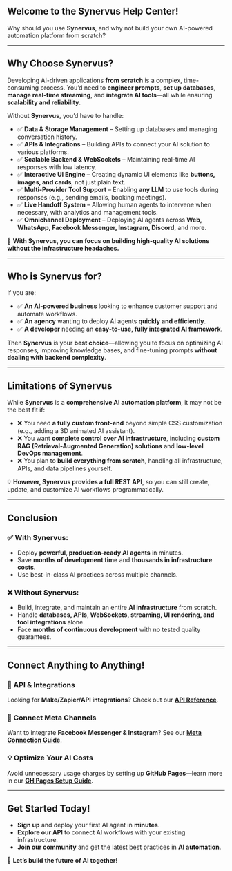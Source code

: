 ## Welcome to the Synervus Help Center!

Why should you use **Synervus**, and why not build your own AI-powered automation platform from scratch?

---

## Why Choose Synervus?

Developing AI-driven applications **from scratch** is a complex, time-consuming process. You’d need to **engineer prompts**, **set up databases**, **manage real-time streaming**, and **integrate AI tools**—all while ensuring **scalability and reliability**.

Without **Synervus**, you’d have to handle:

- ✅ **Data & Storage Management** – Setting up databases and managing conversation history.
- ✅ **APIs & Integrations** – Building APIs to connect your AI solution to various platforms.
- ✅ **Scalable Backend & WebSockets** – Maintaining real-time AI responses with low latency.
- ✅ **Interactive UI Engine** – Creating dynamic UI elements like **buttons, images, and cards**, not just plain text.
- ✅ **Multi-Provider Tool Support** – Enabling **any LLM** to use tools during responses (e.g., sending emails, booking meetings).
- ✅ **Live Handoff System** – Allowing human agents to intervene when necessary, with analytics and management tools.
- ✅ **Omnichannel Deployment** – Deploying AI agents across **Web, WhatsApp, Facebook Messenger, Instagram, Discord**, and more.

🚀 **With Synervus, you can focus on building high-quality AI solutions without the infrastructure headaches.**

---

## Who is Synervus for?

If you are:

- ✅ **An AI-powered business** looking to enhance customer support and automate workflows.
- ✅ **An agency** wanting to deploy AI agents **quickly and efficiently**.
- ✅ **A developer** needing an **easy-to-use, fully integrated AI framework**.

Then **Synervus** is your **best choice**—allowing you to focus on optimizing AI responses, improving knowledge bases, and fine-tuning prompts **without dealing with backend complexity**.

---

## Limitations of Synervus

While **Synervus** is a **comprehensive AI automation platform**, it may not be the best fit if:

- ❌ You need **a fully custom front-end** beyond simple CSS customization (e.g., adding a 3D animated AI assistant).
- ❌ You want **complete control over AI infrastructure**, including **custom RAG (Retrieval-Augmented Generation) solutions** and **low-level DevOps management**.
- ❌ You plan to **build everything from scratch**, handling all infrastructure, APIs, and data pipelines yourself.

💡 **However, Synervus provides a full REST API**, so you can still create, update, and customize AI workflows programmatically.

---

## Conclusion

### ✅ With Synervus:

- Deploy **powerful, production-ready AI agents** in minutes.
- Save **months of development time** and **thousands in infrastructure costs**.
- Use best-in-class AI practices across multiple channels.

### ❌ Without Synervus:

- Build, integrate, and maintain an entire **AI infrastructure** from scratch.
- Handle **databases, APIs, WebSockets, streaming, UI rendering, and tool integrations** alone.
- Face **months of continuous development** with no tested quality guarantees.

---

## Connect Anything to Anything!

### 🔗 API & Integrations

Looking for **Make/Zapier/API integrations**? Check out our **[API Reference](api-reference/introduction)**.

### 🤖 Connect Meta Channels

Want to integrate **Facebook Messenger & Instagram**? See our **[Meta Connection Guide](help-center/connect-meta)**.

### 💡 Optimize Your AI Costs

Avoid unnecessary usage charges by setting up **GitHub Pages**—learn more in our **[GH Pages Setup Guide](help-center/gh-pages-setup)**.

---

## Get Started Today!

- **Sign up** and deploy your first AI agent in **minutes**.
- **Explore our API** to connect AI workflows with your existing infrastructure.
- **Join our community** and get the latest best practices in **AI automation**.

🚀 **Let’s build the future of AI together!**
